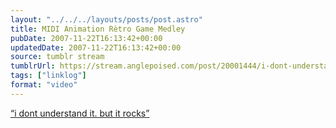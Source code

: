 ```yaml
---
layout: "../../../layouts/posts/post.astro"
title: MIDI Animation Rètro Game Medley
pubDate: 2007-11-22T16:13:42+00:00
updatedDate: 2007-11-22T16:13:42+00:00
source: tumblr stream
tumblrUrl: https://stream.anglepoised.com/post/20001444/i-dont-understand-it-but-it-rocks
tags: ["linklog"]
format: "video"
---
```



<YouTube id="https://www.youtube.com/watch?v=ASXnFRYf6LI" />

[&ldquo;i dont understand it. but it rocks&rdquo;][1]

[1]: https://www.youtube.com/watch?v=ASXnFRYf6LI
